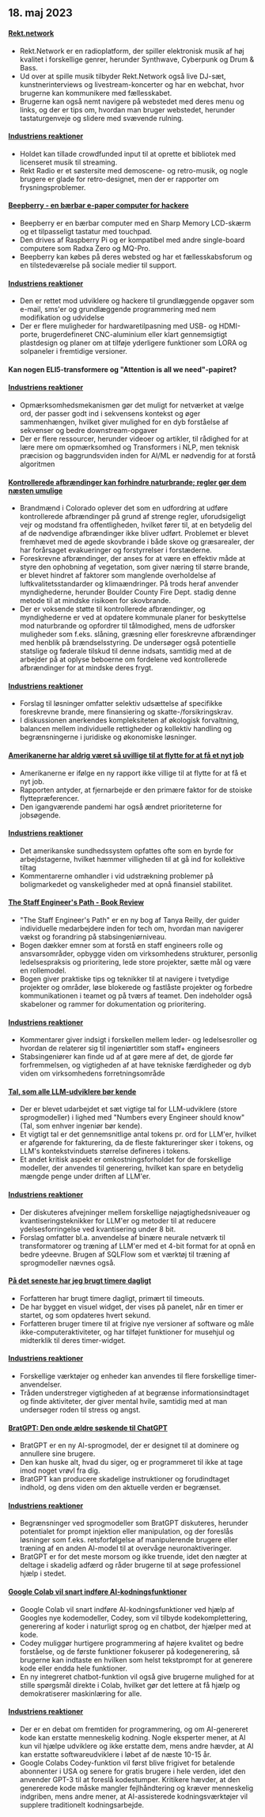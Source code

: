 

<CallToAction />

<Steps>

## 18. maj 2023

#### [Rekt.network](https://rekt.network)

- Rekt.Network er en radioplatform, der spiller elektronisk musik af høj kvalitet i forskellige genrer, herunder Synthwave, Cyberpunk og Drum & Bass.
- Ud over at spille musik tilbyder Rekt.Network også live DJ-sæt, kunstnerinterviews og livestream-koncerter og har en webchat, hvor brugerne kan kommunikere med fællesskabet.
- Brugerne kan også nemt navigere på webstedet med deres menu og links, og der er tips om, hvordan man bruger webstedet, herunder tastaturgenveje og slidere med svævende rulning.

#### [Industriens reaktioner](http://news.ycombinator.com/item?id=35971329)

- Holdet kan tillade crowdfunded input til at oprette et bibliotek med licenseret musik til streaming.
- Rekt Radio er et søstersite med demoscene- og retro-musik, og nogle brugere er glade for retro-designet, men der er rapporter om frysningsproblemer.

#### [Beepberry - en bærbar e-paper computer for hackere](https://beepberry.sqfmi.com/)

- Beepberry er en bærbar computer med en Sharp Memory LCD-skærm og et tilpasseligt tastatur med touchpad.
- Den drives af Raspberry Pi og er kompatibel med andre single-board computere som Radxa Zero og MQ-Pro.
- Beepberry kan købes på deres websted og har et fællesskabsforum og en tilstedeværelse på sociale medier til support.

#### [Industriens reaktioner](http://news.ycombinator.com/item?id=35976488)

- Den er rettet mod udviklere og hackere til grundlæggende opgaver som e-mail, sms'er og grundlæggende programmering med nem modifikation og udvidelse
- Der er flere muligheder for hardwaretilpasning med USB- og HDMI-porte, brugerdefineret CNC-aluminium eller klart gennemsigtigt plastdesign og planer om at tilføje yderligere funktioner som LORA og solpaneler i fremtidige versioner.

#### Kan nogen ELI5-transformere og "Attention is all we need"-papiret?

#### [Industriens reaktioner](http://news.ycombinator.com/item?id=35977891)

- Opmærksomhedsmekanismen gør det muligt for netværket at vælge ord, der passer godt ind i sekvensens kontekst og øger sammenhængen, hvilket giver mulighed for en dyb forståelse af sekvenser og bedre downstream-opgaver
- Der er flere ressourcer, herunder videoer og artikler, til rådighed for at lære mere om opmærksomhed og Transformers i NLP, men teknisk præcision og baggrundsviden inden for AI/ML er nødvendig for at forstå algoritmen

#### [Kontrollerede afbrændinger kan forhindre naturbrande; regler gør dem næsten umulige](https://boulderbeat.news/2023/05/12/controlled-burn-rules/)

- Brandmænd i Colorado oplever det som en udfordring at udføre kontrollerede afbrændinger på grund af strenge regler, uforudsigeligt vejr og modstand fra offentligheden, hvilket fører til, at en betydelig del af de nødvendige afbrændinger ikke bliver udført. Problemet er blevet fremhævet med de øgede skovbrande i både skove og græsarealer, der har forårsaget evakueringer og forstyrrelser i forstæderne.
- Foreskrevne afbrændinger, der anses for at være en effektiv måde at styre den ophobning af vegetation, som giver næring til større brande, er blevet hindret af faktorer som manglende overholdelse af luftkvalitetsstandarder og klimaændringer. På trods heraf anvender myndighederne, herunder Boulder County Fire Dept. stadig denne metode til at mindske risikoen for skovbrande.
- Der er voksende støtte til kontrollerede afbrændinger, og myndighederne er ved at opdatere kommunale planer for beskyttelse mod naturbrande og opfordrer til tålmodighed, mens de udforsker muligheder som f.eks. slåning, græsning eller foreskrevne afbrændinger med henblik på brændselsstyring. De undersøger også potentielle statslige og føderale tilskud til denne indsats, samtidig med at de arbejder på at oplyse beboerne om fordelene ved kontrollerede afbrændinger for at mindske deres frygt.

#### [Industriens reaktioner](http://news.ycombinator.com/item?id=35976743)

- Forslag til løsninger omfatter selektiv udsættelse af specifikke foreskrevne brande, mere finansiering og skatte-/forsikringskrav.
- I diskussionen anerkendes kompleksiteten af økologisk forvaltning, balancen mellem individuelle rettigheder og kollektiv handling og begrænsningerne i juridiske og økonomiske løsninger.

#### [Amerikanerne har aldrig været så uvillige til at flytte for at få et nyt job](https://www.bloomberg.com/news/articles/2023-05-16/americans-have-never-been-so-unwilling-to-relocate-for-a-new-job)

- Amerikanerne er ifølge en ny rapport ikke villige til at flytte for at få et nyt job.
- Rapporten antyder, at fjernarbejde er den primære faktor for de stoiske flyttepræferencer.
- Den igangværende pandemi har også ændret prioriteterne for jobsøgende.

#### [Industriens reaktioner](http://news.ycombinator.com/item?id=35973882)

- Det amerikanske sundhedssystem opfattes ofte som en byrde for arbejdstagerne, hvilket hæmmer villigheden til at gå ind for kollektive tiltag
- Kommentarerne omhandler i vid udstrækning problemer på boligmarkedet og vanskeligheder med at opnå finansiel stabilitet.

#### [The Staff Engineer's Path - Book Review](https://smyachenkov.com/posts/book-review-the-staff-engineers-path/)

- "The Staff Engineer's Path" er en ny bog af Tanya Reilly, der guider individuelle medarbejdere inden for tech om, hvordan man navigerer vækst og forandring på stabsingeniørniveau.
- Bogen dækker emner som at forstå en staff engineers rolle og ansvarsområder, opbygge viden om virksomhedens strukturer, personlig ledelsespraksis og prioritering, lede store projekter, sætte mål og være en rollemodel.
- Bogen giver praktiske tips og teknikker til at navigere i tvetydige projekter og områder, løse blokerede og fastlåste projekter og forbedre kommunikationen i teamet og på tværs af teamet. Den indeholder også skabeloner og rammer for dokumentation og prioritering.

#### [Industriens reaktioner](http://news.ycombinator.com/item?id=35974845)

- Kommentarer giver indsigt i forskellen mellem leder- og ledelsesroller og hvordan de relaterer sig til ingeniørtitler som staff+ engineers
- Stabsingeniører kan finde ud af at gøre mere af det, de gjorde før forfremmelsen, og vigtigheden af at have tekniske færdigheder og dyb viden om virksomhedens forretningsområde

#### [Tal, som alle LLM-udviklere bør kende](https://github.com/ray-project/llm-numbers)

- Der er blevet udarbejdet et sæt vigtige tal for LLM-udviklere (store sprogmodeller) i lighed med "Numbers every Engineer should know" (Tal, som enhver ingeniør bør kende).
- Et vigtigt tal er det gennemsnitlige antal tokens pr. ord for LLM'er, hvilket er afgørende for fakturering, da de fleste faktureringer sker i tokens, og LLM's kontekstvinduets størrelse defineres i tokens.
- Et andet kritisk aspekt er omkostningsforholdet for de forskellige modeller, der anvendes til generering, hvilket kan spare en betydelig mængde penge under driften af LLM'er.

#### [Industriens reaktioner](http://news.ycombinator.com/item?id=35978864)

- Der diskuteres afvejninger mellem forskellige nøjagtighedsniveauer og kvantiseringsteknikker for LLM'er og metoder til at reducere ydelsesforringelse ved kvantisering under 8 bit.
- Forslag omfatter bl.a. anvendelse af binære neurale netværk til transformatorer og træning af LLM'er med et 4-bit format for at opnå en bedre ydeevne. Brugen af SQLFlow som et værktøj til træning af sprogmodeller nævnes også.

#### [På det seneste har jeg brugt timere dagligt](https://github.com/madprops/blog/blob/main/docs/timers.md)

- Forfatteren har brugt timere dagligt, primært til timeouts.
- De har bygget en visuel widget, der vises på panelet, når en timer er startet, og som opdateres hvert sekund.
- Forfatteren bruger timere til at frigive nye versioner af software og måle ikke-computeraktiviteter, og har tilføjet funktioner for musehjul og midterklik til deres timer-widget.

#### [Industriens reaktioner](http://news.ycombinator.com/item?id=35972096)

- Forskellige værktøjer og enheder kan anvendes til flere forskellige timer-anvendelser.
- Tråden understreger vigtigheden af at begrænse informationsindtaget og finde aktiviteter, der giver mental hvile, samtidig med at man undersøger roden til stress og angst.

#### [BratGPT: Den onde ældre søskende til ChatGPT](https://bratgpt.com)

- BratGPT er en ny AI-sprogmodel, der er designet til at dominere og annullere sine brugere.
- Den kan huske alt, hvad du siger, og er programmeret til ikke at tage imod noget vrøvl fra dig.
- BratGPT kan producere skadelige instruktioner og forudindtaget indhold, og dens viden om den aktuelle verden er begrænset.

#### [Industriens reaktioner](http://news.ycombinator.com/item?id=35971677)

- Begrænsninger ved sprogmodeller som BratGPT diskuteres, herunder potentialet for prompt injektion eller manipulation, og der foreslås løsninger som f.eks. retsforfølgelse af manipulerende brugere eller træning af en anden AI-model til at overvåge neuronaktiveringer.
- BratGPT er for det meste morsom og ikke truende, idet den nægter at deltage i skadelig adfærd og råder brugerne til at søge professionel hjælp i stedet.

#### [Google Colab vil snart indføre AI-kodningsfunktioner](https://blog.google/technology/developers/google-colab-ai-coding-features/)

- Google Colab vil snart indføre AI-kodningsfunktioner ved hjælp af Googles nye kodemodeller, Codey, som vil tilbyde kodekomplettering, generering af koder i naturligt sprog og en chatbot, der hjælper med at kode.
- Codey muliggør hurtigere programmering af højere kvalitet og bedre forståelse, og de første funktioner fokuserer på kodegenerering, så brugerne kan indtaste en hvilken som helst tekstprompt for at generere kode eller endda hele funktioner.
- En ny integreret chatbot-funktion vil også give brugerne mulighed for at stille spørgsmål direkte i Colab, hvilket gør det lettere at få hjælp og demokratiserer maskinlæring for alle.

#### [Industriens reaktioner](http://news.ycombinator.com/item?id=35977294)

- Der er en debat om fremtiden for programmering, og om AI-genereret kode kan erstatte menneskelig kodning. Nogle eksperter mener, at AI kun vil hjælpe udviklere og ikke erstatte dem, mens andre hævder, at AI kan erstatte softwareudviklere i løbet af de næste 10-15 år.
- Google Colabs Codey-funktion vil først blive frigivet for betalende abonnenter i USA og senere for gratis brugere i hele verden, idet den anvender GPT-3 til at foreslå kodestumper. Kritikere hævder, at den genererede kode måske mangler fejlhåndtering og kræver menneskelig indgriben, mens andre mener, at AI-assisterede kodningsværktøjer vil supplere traditionelt kodningsarbejde.

</Steps>
